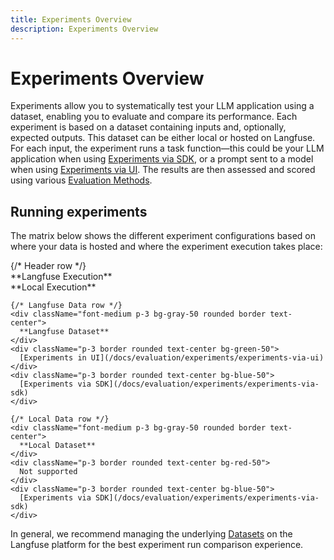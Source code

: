 ```yaml
---
title: Experiments Overview
description: Experiments Overview
---
```


# Experiments Overview

Experiments allow you to systematically test your LLM application using a dataset, enabling you to evaluate and compare its performance. Each experiment is based on a dataset containing inputs and, optionally, expected outputs. This dataset can be either local or hosted on Langfuse. For each input, the experiment runs a task function—this could be your LLM application when using [Experiments via SDK](/docs/evaluation/experiments/experiments-via-sdk), or a prompt sent to a model when using [Experiments via UI](/docs/evaluation/experiments/experiments-via-ui). The results are then assessed and scored using various [Evaluation Methods](/docs/evaluation/evaluation-methods/llm-as-a-judge).

## Running experiments

The matrix below shows the different experiment configurations based on where your data is hosted and where the experiment execution takes place:

<div className="my-6">
  <div className="grid grid-cols-3 gap-2 max-w-2xl">
    {/* Header row */}
    <div></div>
    <div className="text-center font-medium p-3 bg-gray-50 rounded border">
      **Langfuse Execution**
    </div>
    <div className="text-center font-medium p-3 bg-gray-50 rounded border">
      **Local Execution**
    </div>
    
    {/* Langfuse Data row */}
    <div className="font-medium p-3 bg-gray-50 rounded border text-center">
      **Langfuse Dataset**
    </div>
    <div className="p-3 border rounded text-center bg-green-50">
      [Experiments in UI](/docs/evaluation/experiments/experiments-via-ui)
    </div>
    <div className="p-3 border rounded text-center bg-blue-50">
      [Experiments via SDK](/docs/evaluation/experiments/experiments-via-sdk)
    </div>
    
    {/* Local Data row */}
    <div className="font-medium p-3 bg-gray-50 rounded border text-center">
      **Local Dataset**
    </div>
    <div className="p-3 border rounded text-center bg-red-50">
      Not supported
    </div>
    <div className="p-3 border rounded text-center bg-blue-50">
      [Experiments via SDK](/docs/evaluation/experiments/experiments-via-sdk)
    </div>
  </div>
</div>

In general, we recommend managing the underlying [Datasets](/docs/evaluation/experiments/datasets) on the Langfuse platform for the best experiment run comparison experience.
